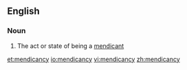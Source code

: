 ==English==
===Noun===
{{en-noun|-}}

#The act or state of being a [[mendicant]]

[[et:mendicancy]]
[[io:mendicancy]]
[[vi:mendicancy]]
[[zh:mendicancy]]